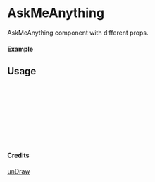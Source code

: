 
<Meta of={AskMeAnything} title="unDraw/AskMeAnything" />

# AskMeAnything

AskMeAnything component with different props.

#### Example

<Canvas of={AskMeAnything.Primary} />

## Usage

```ts
import { AskMeAnything } from "yadl-ui";

const Example = () => {
  return (
      <AskMeAnything />
  );
};

export default Example;
```

#### Credits
[unDraw](https://undraw.co/illustrations)
